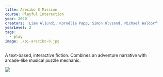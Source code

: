 ---
title: Arecibo 8 Mission
course: Playful Interaction
year: 2020
creators: 'Liam Aljundi, Kornélia Papp, Simon Ulvsand, Michael Waldorff'
yearLevel: 2
tags:
  - play
image: ./pi-arecibo-0.jpg
---

A text-based, interactive fiction. Combines an adventure narrative with arcade-like musical puzzle mechanic.

<MauVideo id="0_awxga392" />

![](./pi-arecibo-1.jpg)

